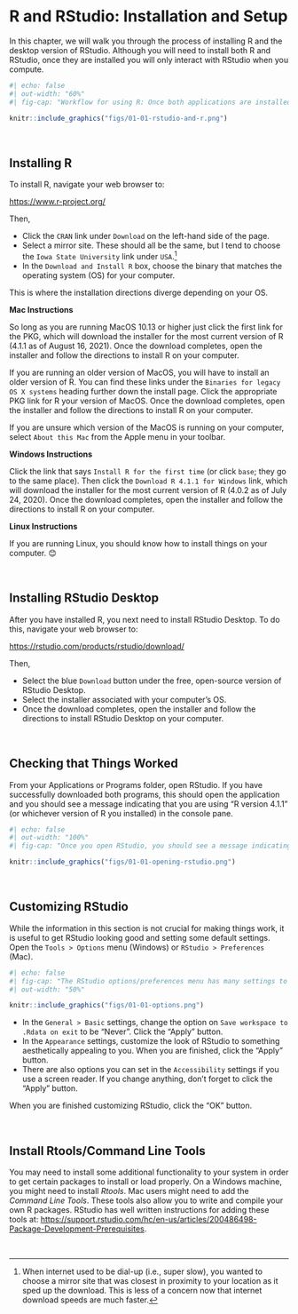 # R and RStudio: Installation and Setup

In this chapter, we will walk you through the process of installing R and the desktop version of RStudio. Although you will need to install both R and RStudio, once they are installed you will only interact with RStudio when you compute. 

```r
#| echo: false
#| out-width: "60%"
#| fig-cap: "Workflow for using R: Once both applications are installed on you computer, you will only interact with R through RStudio."

knitr::include_graphics("figs/01-01-rstudio-and-r.png")
```

<br />


## Installing R

To install R, navigate your web browser to:

<p style="margin-left:auto; margin-right:auto;"><https://www.r-project.org/></p>

Then,

- Click the `CRAN` link under `Download` on the left-hand side of the page.
- Select a mirror site. These should all be the same, but I tend to choose the `Iowa State University` link under `USA`.^[When internet used to be dial-up (i.e., super slow), you wanted to choose a mirror site  that was closest in proximity to your location as it sped up the download. This is less of a concern now that internet download speeds are much faster.]
- In the `Download and Install R` box, choose the binary that matches the operating system (OS) for your computer.

This is where the installation directions diverge depending on your OS.

**Mac Instructions**

So long as you are running MacOS 10.13 or higher just click the first link for the PKG, which will download the installer for the most current version of R (4.1.1 as of August 16, 2021). Once the download completes, open the installer and follow the directions to install R on your computer.

If you are running an older version of MacOS, you will have to install an older version of R. You can find these links under the `Binaries for legacy OS X systems` heading further down the install page. Click the appropriate PKG link for R your version of MacOS. Once the download completes, open the installer and follow the directions to install R on your computer.

If you are unsure which version of the MacOS is running on your computer, select `About this Mac` from the Apple menu in your toolbar. 


**Windows Instructions**

Click the link that says `Install R for the first time` (or click `base`; they go to the same place). Then click the `Download R 4.1.1 for Windows` link, which will download the installer for the most current version of R (4.0.2 as of July 24, 2020). Once the download completes, open the installer and follow the directions to install R on your computer.


**Linux Instructions**

If you are running Linux, you should know how to install things on your computer. 😊


<br />


## Installing RStudio Desktop


After you have installed R, you next need to install RStudio Desktop. To do this, navigate your web browser to:

<p style="margin-left:auto; margin-right:auto;"><https://rstudio.com/products/rstudio/download/></p>

Then,

- Select the blue `Download` button under the free, open-source version of RStudio Desktop.
- Select the installer associated with your computer's OS.
- Once the download completes, open the installer and follow the directions to install RStudio Desktop on your computer.

<br />


## Checking that Things Worked

From your Applications or Programs folder, open RStudio. If you have successfully downloaded both programs, this should open the application and you should see a message indicating that you are using "R version 4.1.1" (or whichever version of R you installed) in the console pane.

```r
#| echo: false
#| out-width: "100%"
#| fig-cap: "Once you open RStudio, you should see a message indicating that you are using `R version 4.1.1` (or whichever version of R you installed) in the console pane. Here the console pane is on the left-side, but it may be in a different location for you. Your RStudio may also have a white background rather than the black background seen here."

knitr::include_graphics("figs/01-01-opening-rstudio.png")
```

<br />


## Customizing RStudio

While the information in this section is not crucial for making things work, it is useful to get RStudio looking good and setting some default settings. Open the `Tools > Options` menu (Windows) or `RStudio > Preferences` (Mac). 

```r
#| echo: false
#| fig-cap: "The RStudio options/preferences menu has many settings to customize RStudio."
#| out-width: "50%"

knitr::include_graphics("figs/01-01-options.png")
```


- In the `General > Basic` settings, change the option on `Save workspace to .Rdata on exit` to be "Never". Click the "Apply" button.
- In the `Appearance` settings, customize the look of RStudio to something aesthetically appealing to you. When you are finished, click the "Apply" button.
- There are also options you can set in the `Accessibility` settings if you use a screen reader. If you change anything, don't forget to click the "Apply" button.

When you are finished customizing RStudio, click the "OK" button.


<br />


## Install Rtools/Command Line Tools

You may need to install some additional functionality to your system in order to get certain packages to install or load properly. On a Windows machine, you might need to install *Rtools*. Mac users might need to add the *Command Line Tools*. These tools also allow you to write and compile your own R packages. RStudio has well written instructions for adding these tools at: <https://support.rstudio.com/hc/en-us/articles/200486498-Package-Development-Prerequisites>.


<br />


